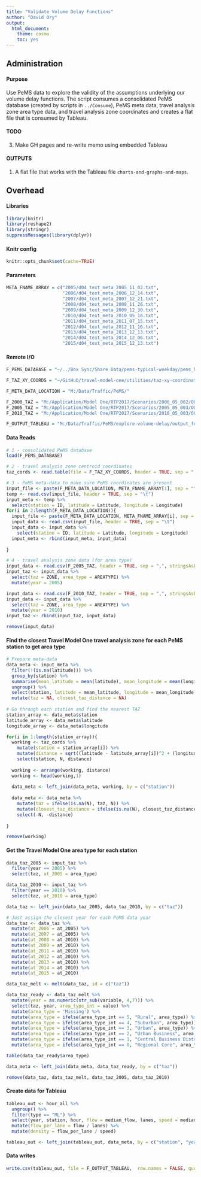 ```yaml
---
title: "Validate Volume Delay Functions"
author: "David Ory"
output:
  html_document:
    theme: cosmo
    toc: yes
---
```

## Administration

#### Purpose
Use PeMS data to explore the validity of the assumptions underlying our volume delay functions. The script consumes a consolidated PeMS database (created by scripts in `../Consume`), PeMS meta data, travel analysis zone area type data, and travel analysis zone coordinates and creates a flat file that is consumed by Tableau. 

#### TODO
3.  Make GH pages and re-write memo using embedded Tableau


#### OUTPUTS
1.  A flat file that works with the Tableau file `charts-and-graphs-and-maps`. 

## Overhead

#### Libraries
```r
library(knitr)
library(reshape2)
library(stringr)
suppressMessages(library(dplyr))
```

#### Knitr config
```r
knitr::opts_chunk$set(cache=TRUE)
```

#### Parameters
```r
META_FNAME_ARRAY = c("2005/d04_text_meta_2005_11_02.txt",
                     "2006/d04_text_meta_2006_12_14.txt",
                     "2007/d04_text_meta_2007_12_21.txt",
                     "2008/d04_text_meta_2008_11_26.txt",
                     "2009/d04_text_meta_2009_12_30.txt",
                     "2010/d04_text_meta_2010_05_18.txt",
                     "2011/d04_text_meta_2011_07_15.txt",
                     "2012/d04_text_meta_2012_11_16.txt",
                     "2013/d04_text_meta_2013_12_13.txt",
                     "2014/d04_text_meta_2014_12_06.txt",
                     "2015/d04_text_meta_2015_12_13.txt")
```


#### Remote I/O
```r
F_PEMS_DATABASE = "~/../Box Sync/Share Data/pems-typical-weekday/pems_hour.Rdata"

F_TAZ_XY_COORDS = "~/GitHub/travel-model-one/utilities/taz-xy-coordinates/taz_nodes_WGS84.csv"

F_META_DATA_LOCATION = "M:/Data/Traffic/PeMS/"

F_2000_TAZ = "M:/Application/Model One/RTP2017/Scenarios/2000_05_002/OUTPUT/tazData.csv"
F_2005_TAZ = "M:/Application/Model One/RTP2017/Scenarios/2005_05_003/OUTPUT/tazData.csv"
F_2010_TAZ = "M:/Application/Model One/RTP2017/Scenarios/2010_05_003/OUTPUT/tazData.csv"

F_OUTPUT_TABLEAU = "M:/Data/Traffic/PeMS/explore-volume-delay/output_for_tableau.csv"

```

#### Data Reads
```r
# 1 - consolidated PeMS database
load(F_PEMS_DATABASE)

# 2 - travel analysis zone centroid coordinates
taz_cords <- read.table(file = F_TAZ_XY_COORDS, header = TRUE, sep = ",", stringsAsFactors = FALSE)

# 3 - PeMS meta-data to make sure PeMS coordinates are present
input_file <- paste(F_META_DATA_LOCATION, META_FNAME_ARRAY[1], sep = "")
temp <- read.csv(input_file, header = TRUE, sep = "\t")
input_meta <- temp %>%
  select(station = ID, latitude = Latitude, longitude = Longitude)
for(i in 2:length(F_META_DATA_LOCATION)){
  input_file <- paste(F_META_DATA_LOCATION, META_FNAME_ARRAY[i], sep = "")
  input_data <- read.csv(input_file, header = TRUE, sep = "\t")
  input_data <- input_data %>%
    select(station = ID, latitude = Latitude, longitude = Longitude)
  input_meta <- rbind(input_meta, input_data)
  
}

# 4 - travel analysis zone data (for area type)
input_data <- read.csv(F_2005_TAZ, header = TRUE, sep = ",", stringsAsFactors = FALSE)
input_taz <- input_data %>%
  select(taz = ZONE, area_type = AREATYPE) %>%
  mutate(year = 2005) 

input_data <- read.csv(F_2010_TAZ, header = TRUE, sep = ",", stringsAsFactors = FALSE)
input_data <- input_data %>%
  select(taz = ZONE, area_type = AREATYPE) %>%
  mutate(year = 2010) 
input_taz <- rbind(input_taz, input_data)

remove(input_data)

```

#### Find the closest Travel Model One travel analysis zone for each PeMS station to get area type
```r
# Prepare meta-data
data_meta <- input_meta %>%
  filter(!(is.na(latitude))) %>%
  group_by(station) %>%
  summarise(mean_latitude = mean(latitude), mean_longitude = mean(longitude)) %>%
  ungroup() %>%
  select(station, latitude = mean_latitude, longitude = mean_longitude) %>%
  mutate(taz = NA, closest_taz_distance = NA)
  
# Go through each station and find the nearest TAZ
station_array <- data_meta$station
latitude_array <- data_meta$latitude
longitude_array <- data_meta$longitude

for(i in 1:length(station_array)){
  working <- taz_cords %>%
    mutate(station = station_array[i]) %>%
    mutate(distance = sqrt((latitude - latitude_array[i])^2 + (longitude - longitude_array[i])^2)) %>%
    select(station, N, distance)
  
  working <- arrange(working, distance)
  working <- head(working,1)
  
  data_meta <- left_join(data_meta, working, by = c("station"))
  
  data_meta <- data_meta %>%
    mutate(taz = ifelse(is.na(N), taz, N)) %>%
    mutate(closest_taz_distance = ifelse(is.na(N), closest_taz_distance, distance)) %>%
    select(-N, -distance)
  
}

remove(working)

```

#### Get the Travel Model One area type for each station
```r
data_taz_2005 <- input_taz %>%
  filter(year == 2005) %>%
  select(taz, at_2005 = area_type)

data_taz_2010 <- input_taz %>%
  filter(year == 2010) %>%
  select(taz, at_2010 = area_type)

data_taz <- left_join(data_taz_2005, data_taz_2010, by = c("taz"))

# Just assign the closest year for each PeMS data year
data_taz <- data_taz %>%
  mutate(at_2006 = at_2005) %>%
  mutate(at_2007 = at_2005) %>%
  mutate(at_2008 = at_2010) %>%
  mutate(at_2009 = at_2010) %>%
  mutate(at_2011 = at_2010) %>%
  mutate(at_2012 = at_2010) %>%
  mutate(at_2013 = at_2010) %>%
  mutate(at_2014 = at_2010) %>%
  mutate(at_2015 = at_2010)

data_taz_melt <- melt(data_taz, id = c("taz"))

data_taz_ready <- data_taz_melt %>%
  mutate(year = as.numeric(str_sub(variable, 4,7))) %>%
  select(taz, year, area_type_int = value) %>%
  mutate(area_type = 'Missing') %>%
  mutate(area_type = ifelse(area_type_int == 5, "Rural", area_type)) %>%
  mutate(area_type = ifelse(area_type_int == 4, "Suburban", area_type)) %>%
  mutate(area_type = ifelse(area_type_int == 3, "Urban", area_type)) %>%
  mutate(area_type = ifelse(area_type_int == 2, "Urban Business", area_type)) %>%
  mutate(area_type = ifelse(area_type_int == 1, "Central Business District", area_type)) %>%
  mutate(area_type = ifelse(area_type_int == 0, "Regional Core", area_type))

table(data_taz_ready$area_type)

data_meta <- left_join(data_meta, data_taz_ready, by = c("taz"))

remove(data_taz, data_taz_melt, data_taz_2005, data_taz_2010)

```

#### Create data for Tableau
```r
tableau_out <- hour_all %>%
  ungroup() %>%
  filter(type == "ML") %>%
  select(year, station, hour, flow = median_flow, lanes, speed = median_speed, occupancy = median_occup) %>%
  mutate(flow_per_lane = flow / lanes) %>%
  mutate(density = flow_per_lane / speed)

tableau_out <- left_join(tableau_out, data_meta, by = c("station", "year"))

```

#### Data writes
```r
write.csv(tableau_out, file = F_OUTPUT_TABLEAU,  row.names = FALSE, quote = F)

```










